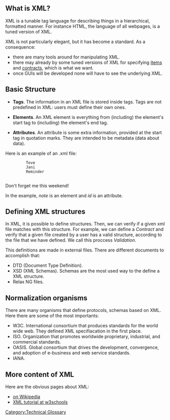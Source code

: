[[Category:Technical Glossary]] 

== What is XML? ==
XML is a tunable tag language for describing things in a hierarchical, formatted manner. For instance HTML, the language of all webpages, is a tuned version of XML.

XML is not particularly elegant, but it has become a standard. As a consequence:
* there are many tools around for manipulating XML.
* there may already by some tuned versions of XML for specifying  [[Items Specification|items]] and [[Contracts Specification|contracts]], which is what we want.
* once GUIs will be developed none will have to see the underlying XML.

== Basic Structure ==

*'''Tags'''. The information in an XML file is stored inside tags. Tags are not predefined in XML: users must define their own ones.

*'''Elements'''. An XML element is everything from (including) the element's start tag to (including) the element's end tag.

*'''Attributes'''. An attribute is some extra information, provided at the start tag in quotation marks. They are intended to be metadata (data about data).

Here is an example of an .xml file:

     <?xml version="1.0" encoding="ISO-8859-1"?>
     <note id=“1245”>
          <to>Tove</to>
          <from>Jani</from>
          <heading>Reminder</heading>
          <body>Don't forget me this weekend!</body>
     </note>

In the example, ''note'' is an element and ''id'' is an attribute.

== Defining XML structures ==
In XML, it is possible to define structures. Then, we can verify if a given xml file matches with this structure. For example, we can define a ''Contract'' and verify that a given file created by a user has a valid structure, according to the file that we have defined. We call this proccess ''Validation''.

This definitions are made in external files. There are different documents to accomplish that:
*DTD (Document Type Definition).
*XSD (XML Schemas). Schemas are the most used way to the define a XML structure.
*Relax NG files.

== Normalization organisms==
There are many organisms that define protocols, schemas based on XML. Here there are some of the most importants:
*W3C. International consortium that produces standards for the world wide web. They defined XML specifiacation in the first place.
*ISO. Organization that promotes worldwide proprietary, industrial, and commercial standards.
*OASIS. Global consortium that drives the development, convergence, and adoption of e-business and web service standards.
*IANA.

== More content of XML ==
Here are the obvious pages about XML:
* [http://en.wikipedia.org/wiki/XML|XML on Wikipedia]
* [http://www.w3schools.com/xml/ XML tutorial at w3schools]